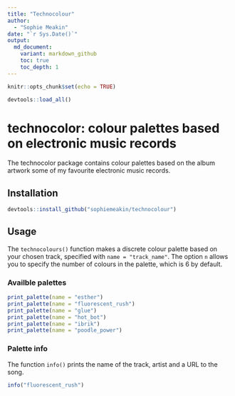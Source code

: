 ```yaml
---
title: "Technocolour"
author:
  - "Sophie Meakin"
date: "`r Sys.Date()`"
output:
  md_document:
    variant: markdown_github
    toc: true
    toc_depth: 1
---
```


```r
knitr::opts_chunk$set(echo = TRUE)

devtools::load_all()
```

# technocolor: colour palettes based on electronic music records

The technocolor package contains colour palettes based on the album artwork some of my
favourite electronic music records.

## Installation

```r
devtools::install_github("sophiemeakin/technocolour")
```

## Usage

The `technocolours()` function makes a discrete colour palette based on
your chosen track, specified with `name = "track_name"`. The option `n` allows you to specify the number of colours in the palette, which is 6 by default.

### Availble palettes

```r
print_palette(name = "esther")
print_palette(name = "fluorescent_rush")
print_palette(name = "glue")
print_palette(name = "hot_bot")
print_palette(name = "ibrik")
print_palette(name = "poodle_power")
```

### Palette info

The function `info()` prints the name of the track, artist and a URL to the song.

```r
info("fluorescent_rush")
```
